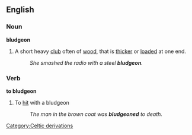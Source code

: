 ==English==
===Noun===
'''bludgeon'''
# A short heavy [[club]] often of [[wood]], that is [[thicker]] or [[loaded]] at one end.
#:''She smashed the radio with a steel '''bludgeon'''.''
===Verb===
'''to bludgeon'''
# To [[hit]] with a bludgeon
#:''The man in the brown coat was '''bludgeoned''' to death.''

[[Category:Celtic derivations]]